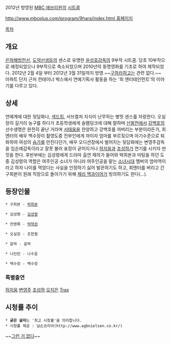  
2012년 방영된 [[MBC 에브리원]]의 [[시트콤]] 

[[http://www.mbcplus.com/program/9hara/index.html 홈페이지]]

[[목차]]

== 개요 ==
[[은하해방전선]], [[도약선생]]등의 센스로 유명한 [[윤성호]]감독의 9부작 시트콤. 당초 10부작으로 예정되었으나 9부작으로 축소되었으며 2010년의 동명영화를 기초로 하여 제작되었다. 2012년 2월 4일 부터 2012년 3월 31일까지 방영.~~[[구하라]]하고는 관련 없다.~~
아파트 단지 근처 컨테이너 박스에서 연예기획사 활동을 하는 '희 엔터테인먼트'의 이야기를 다루고 있다. 

== 상세 ==
연예계에 대한 뒷담화나, [[색드립]], 서브컬처 지식이 난무하는 병맛 센스를 자랑한다. 오실장이 길거리 농구를 하다가 초등학생에게 슬램덩크에 대해 말하며 [[산왕공고|산왕]]전에서 [[강백호]]의 선수생명은 완전히 끝난 거라며 [[서태웅]]을 찬양하고 강백호를 까버리는 부분이라든가, 희엔터의 배우 백수장이 촬영도중 전부인에게 까이자 엄마를 부르짖으며 아기수준으로 퇴화하여 여성의 [[슴가]]를 만진다던가, 배우 오디션장에서 벌어지는 뒷담화에는 변영주감독을 임순례감독이라고 잘못 불러 표정이 굳어지거나 [[허지웅]]과 [[조성하]]가 연기를 시키자 딴 짓을 한다. 후반부에는 김성령에게 드라마 출연 제의가 들어와 박희본과 미팅을 하던 도중 김성령의 역할은 여주인공 소녀가 아니라 여주인공을 맡는 [[소녀시대]] 멤버의 엄마역이라고 하자 나이를 먹었다는 사실을 인정하기 싫어 발끈하기도 하고, 희엔터를 버리고 간 구희본이 원래 직장으로 돌아가기 위해 [[제리 맥과이어]]가 빙의하기도 한다(...).

== 등장인물 ==
 * 구희본 - [[박희본]]

 * 김성령 - [[김성령]]

 * 전영록 - [[박혁권]]

 * 오실장 - 조한철

 * 윤박 - 윤박

 * 나인턴 - 나수윤

 * 백수장 - 백수장

=== 특별출연 ===

[[허지웅]]
[[변영주]]
[[조성하]]
[[오지은]]
[[Trax]]

== 시청률 추이 ==
 * '''굵은 글자'''는 '최고 시청률'을 의미합니다.
 * 시청률 제공 : 닐슨코리아(http://www.agbnielsen.co.kr/)

~~[[그런 거 없다]]~~
